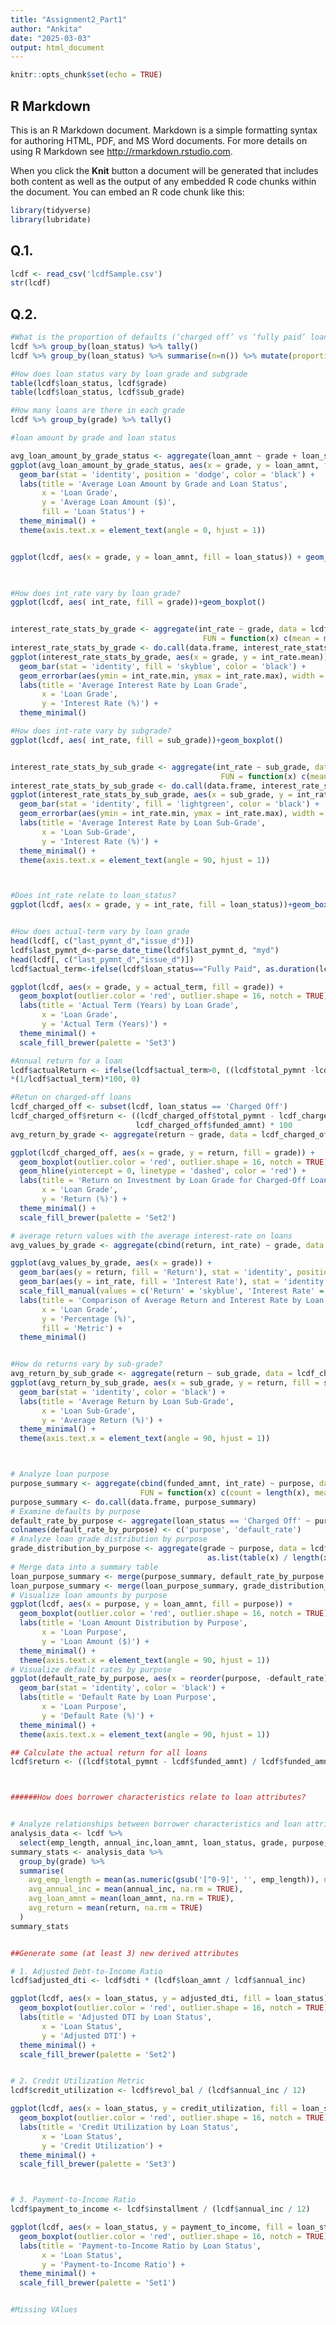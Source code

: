 ---
title: "Assignment2_Part1"
author: "Ankita"
date: "2025-03-03"
output: html_document
---

```{r setup, include=FALSE}
knitr::opts_chunk$set(echo = TRUE)
```

## R Markdown

This is an R Markdown document. Markdown is a simple formatting syntax for authoring HTML, PDF, and MS Word documents. For more details on using R Markdown see <http://rmarkdown.rstudio.com>.

When you click the **Knit** button a document will be generated that includes both content as well as the output of any embedded R code chunks within the document. You can embed an R code chunk like this:

```{r results='hide'}
library(tidyverse)
library(lubridate)
```


## Q.1.
```{r results='hide'}

lcdf <- read_csv('lcdfSample.csv')
str(lcdf)


```


## Q.2.
```{r}

#What is the proportion of defaults (‘charged off’ vs ‘fully paid’ loans) in the data?
lcdf %>% group_by(loan_status) %>% tally()
lcdf %>% group_by(loan_status) %>% summarise(n=n()) %>% mutate(proportion=n/sum(n))

#How does loan status vary by loan grade and subgrade
table(lcdf$loan_status, lcdf$grade)
table(lcdf$loan_status, lcdf$sub_grade)

#How many loans are there in each grade
lcdf %>% group_by(grade) %>% tally()

#loan amount by grade and loan status

avg_loan_amount_by_grade_status <- aggregate(loan_amnt ~ grade + loan_status, data = lcdf, FUN = mean)
ggplot(avg_loan_amount_by_grade_status, aes(x = grade, y = loan_amnt, fill = loan_status)) +
  geom_bar(stat = 'identity', position = 'dodge', color = 'black') +
  labs(title = 'Average Loan Amount by Grade and Loan Status',
       x = 'Loan Grade',
       y = 'Average Loan Amount ($)',
       fill = 'Loan Status') +
  theme_minimal() +
  theme(axis.text.x = element_text(angle = 0, hjust = 1))


ggplot(lcdf, aes(x = grade, y = loan_amnt, fill = loan_status)) + geom_boxplot()
  


#How does int_rate vary by loan grade?
ggplot(lcdf, aes( int_rate, fill = grade))+geom_boxplot()


interest_rate_stats_by_grade <- aggregate(int_rate ~ grade, data = lcdf, 
                                           FUN = function(x) c(mean = mean(x), sd = sd(x), min = min(x), max = max(x)))
interest_rate_stats_by_grade <- do.call(data.frame, interest_rate_stats_by_grade)
ggplot(interest_rate_stats_by_grade, aes(x = grade, y = int_rate.mean)) +
  geom_bar(stat = 'identity', fill = 'skyblue', color = 'black') +
  geom_errorbar(aes(ymin = int_rate.min, ymax = int_rate.max), width = 0.2, color = 'red') +
  labs(title = 'Average Interest Rate by Loan Grade',
       x = 'Loan Grade',
       y = 'Interest Rate (%)') +
  theme_minimal()

#How does int-rate vary by subgrade?
ggplot(lcdf, aes( int_rate, fill = sub_grade))+geom_boxplot()


interest_rate_stats_by_sub_grade <- aggregate(int_rate ~ sub_grade, data = lcdf, 
                                               FUN = function(x) c(mean = mean(x), sd = sd(x), min = min(x), max = max(x)))
interest_rate_stats_by_sub_grade <- do.call(data.frame, interest_rate_stats_by_sub_grade)
ggplot(interest_rate_stats_by_sub_grade, aes(x = sub_grade, y = int_rate.mean)) +
  geom_bar(stat = 'identity', fill = 'lightgreen', color = 'black') +
  geom_errorbar(aes(ymin = int_rate.min, ymax = int_rate.max), width = 0.2, color = 'blue') +
  labs(title = 'Average Interest Rate by Loan Sub-Grade',
       x = 'Loan Sub-Grade',
       y = 'Interest Rate (%)') +
  theme_minimal() +
  theme(axis.text.x = element_text(angle = 90, hjust = 1))



#Does int_rate relate to loan_status?
ggplot(lcdf, aes(x = grade, y = int_rate, fill = loan_status))+geom_boxplot()


#How does actual-term vary by loan grade
head(lcdf[, c("last_pymnt_d","issue_d")])
lcdf$last_pymnt_d<-parse_date_time(lcdf$last_pymnt_d, "myd")
head(lcdf[, c("last_pymnt_d","issue_d")])
lcdf$actual_term<-ifelse(lcdf$loan_status=="Fully Paid", as.duration(lcdf$issue_d  %--% lcdf$last_pymnt_d)/dyears(1), 3)

ggplot(lcdf, aes(x = grade, y = actual_term, fill = grade)) +
  geom_boxplot(outlier.color = 'red', outlier.shape = 16, notch = TRUE) +
  labs(title = 'Actual Term (Years) by Loan Grade',
       x = 'Loan Grade',
       y = 'Actual Term (Years)') +
  theme_minimal() +
  scale_fill_brewer(palette = 'Set3')

#Annual return for a loan
lcdf$actualReturn <- ifelse(lcdf$actual_term>0, ((lcdf$total_pymnt -lcdf$funded_amnt)/lcdf$funded_amnt)
*(1/lcdf$actual_term)*100, 0)

#Retun on charged-off loans
lcdf_charged_off <- subset(lcdf, loan_status == 'Charged Off')
lcdf_charged_off$return <- ((lcdf_charged_off$total_pymnt - lcdf_charged_off$funded_amnt) / 
                            lcdf_charged_off$funded_amnt) * 100
avg_return_by_grade <- aggregate(return ~ grade, data = lcdf_charged_off, FUN = mean)

ggplot(lcdf_charged_off, aes(x = grade, y = return, fill = grade)) +
  geom_boxplot(outlier.color = 'red', outlier.shape = 16, notch = TRUE) +
  geom_hline(yintercept = 0, linetype = 'dashed', color = 'red') +
  labs(title = 'Return on Investment by Loan Grade for Charged-Off Loans',
       x = 'Loan Grade',
       y = 'Return (%)') +
  theme_minimal() +
  scale_fill_brewer(palette = 'Set2')

# average return values with the average interest-rate on loans
avg_values_by_grade <- aggregate(cbind(return, int_rate) ~ grade, data = lcdf_charged_off, FUN = mean)

ggplot(avg_values_by_grade, aes(x = grade)) +
  geom_bar(aes(y = return, fill = 'Return'), stat = 'identity', position = 'dodge', color = 'black') +
  geom_bar(aes(y = int_rate, fill = 'Interest Rate'), stat = 'identity', position = 'dodge', color = 'black') +
  scale_fill_manual(values = c('Return' = 'skyblue', 'Interest Rate' = 'orange')) +
  labs(title = 'Comparison of Average Return and Interest Rate by Loan Grade',
       x = 'Loan Grade',
       y = 'Percentage (%)',
       fill = 'Metric') +
  theme_minimal()


#How do returns vary by sub-grade?
avg_return_by_sub_grade <- aggregate(return ~ sub_grade, data = lcdf_charged_off, FUN = mean)
ggplot(avg_return_by_sub_grade, aes(x = sub_grade, y = return, fill = sub_grade)) +
  geom_bar(stat = 'identity', color = 'black') +
  labs(title = 'Average Return by Loan Sub-Grade',
       x = 'Loan Sub-Grade',
       y = 'Average Return (%)') +
  theme_minimal() +
  theme(axis.text.x = element_text(angle = 90, hjust = 1))



# Analyze loan purpose
purpose_summary <- aggregate(cbind(funded_amnt, int_rate) ~ purpose, data = lcdf, 
                             FUN = function(x) c(count = length(x), mean = mean(x), sd = sd(x)))
purpose_summary <- do.call(data.frame, purpose_summary)
# Examine defaults by purpose
default_rate_by_purpose <- aggregate(loan_status == 'Charged Off' ~ purpose, data = lcdf, mean)
colnames(default_rate_by_purpose) <- c('purpose', 'default_rate')
# Analyze loan grade distribution by purpose
grade_distribution_by_purpose <- aggregate(grade ~ purpose, data = lcdf, function(x) 
                                            as.list(table(x) / length(x) * 100))
# Merge data into a summary table
loan_purpose_summary <- merge(purpose_summary, default_rate_by_purpose, by = 'purpose')
loan_purpose_summary <- merge(loan_purpose_summary, grade_distribution_by_purpose, by = 'purpose')
# Visualize loan amounts by purpose
ggplot(lcdf, aes(x = purpose, y = loan_amnt, fill = purpose)) +
  geom_boxplot(outlier.color = 'red', outlier.shape = 16, notch = TRUE) +
  labs(title = 'Loan Amount Distribution by Purpose',
       x = 'Loan Purpose',
       y = 'Loan Amount ($)') +
  theme_minimal() +
  theme(axis.text.x = element_text(angle = 90, hjust = 1))
# Visualize default rates by purpose
ggplot(default_rate_by_purpose, aes(x = reorder(purpose, -default_rate), y = default_rate, fill = purpose)) +
  geom_bar(stat = 'identity', color = 'black') +
  labs(title = 'Default Rate by Loan Purpose',
       x = 'Loan Purpose',
       y = 'Default Rate (%)') +
  theme_minimal() +
  theme(axis.text.x = element_text(angle = 90, hjust = 1))

## Calculate the actual return for all loans
lcdf$return <- ((lcdf$total_pymnt - lcdf$funded_amnt) / lcdf$funded_amnt) * 100



######How does borrower characteristics relate to loan attributes?


# Analyze relationships between borrower characteristics and loan attributes
analysis_data <- lcdf %>% 
  select(emp_length, annual_inc,loan_amnt, loan_status, grade, purpose, return)
summary_stats <- analysis_data %>% 
  group_by(grade) %>% 
  summarise(
    avg_emp_length = mean(as.numeric(gsub('[^0-9]', '', emp_length)), na.rm = TRUE),
    avg_annual_inc = mean(annual_inc, na.rm = TRUE),
    avg_loan_amnt = mean(loan_amnt, na.rm = TRUE),
    avg_return = mean(return, na.rm = TRUE)
  )
summary_stats


##Generate some (at least 3) new derived attributes

# 1. Adjusted Debt-to-Income Ratio
lcdf$adjusted_dti <- lcdf$dti * (lcdf$loan_amnt / lcdf$annual_inc)

ggplot(lcdf, aes(x = loan_status, y = adjusted_dti, fill = loan_status)) +
  geom_boxplot(outlier.color = 'red', outlier.shape = 16, notch = TRUE) +
  labs(title = 'Adjusted DTI by Loan Status',
       x = 'Loan Status',
       y = 'Adjusted DTI') +
  theme_minimal() +
  scale_fill_brewer(palette = 'Set2')


# 2. Credit Utilization Metric
lcdf$credit_utilization <- lcdf$revol_bal / (lcdf$annual_inc / 12)

ggplot(lcdf, aes(x = loan_status, y = credit_utilization, fill = loan_status)) +
  geom_boxplot(outlier.color = 'red', outlier.shape = 16, notch = TRUE) +
  labs(title = 'Credit Utilization by Loan Status',
       x = 'Loan Status',
       y = 'Credit Utilization') +
  theme_minimal() +
  scale_fill_brewer(palette = 'Set3')



# 3. Payment-to-Income Ratio
lcdf$payment_to_income <- lcdf$installment / (lcdf$annual_inc / 12)

ggplot(lcdf, aes(x = loan_status, y = payment_to_income, fill = loan_status)) +
  geom_boxplot(outlier.color = 'red', outlier.shape = 16, notch = TRUE) +
  labs(title = 'Payment-to-Income Ratio by Loan Status',
       x = 'Loan Status',
       y = 'Payment-to-Income Ratio') +
  theme_minimal() +
  scale_fill_brewer(palette = 'Set1')


#Missing VAlues



```